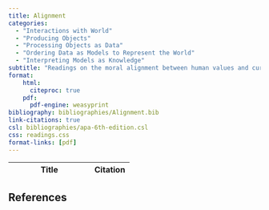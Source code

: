 ```yaml
---
title: Alignment
categories:
  - "Interactions with World"
  - "Producing Objects"
  - "Processing Objects as Data"
  - "Ordering Data as Models to Represent the World"
  - "Interpreting Models as Knowledge"
subtitle: "Readings on the moral alignment between human values and current data science practices."
format:
    html:
      citeproc: true
    pdf:
      pdf-engine: weasyprint
bibliography: bibliographies/Alignment.bib
link-citations: true
csl: bibliographies/apa-6th-edition.csl
css: readings.css
format-links: [pdf]
---
```


| Title                                                                     | Citation            |
|-------------------------------------|------------------|

## References

::: {#refs}
:::
